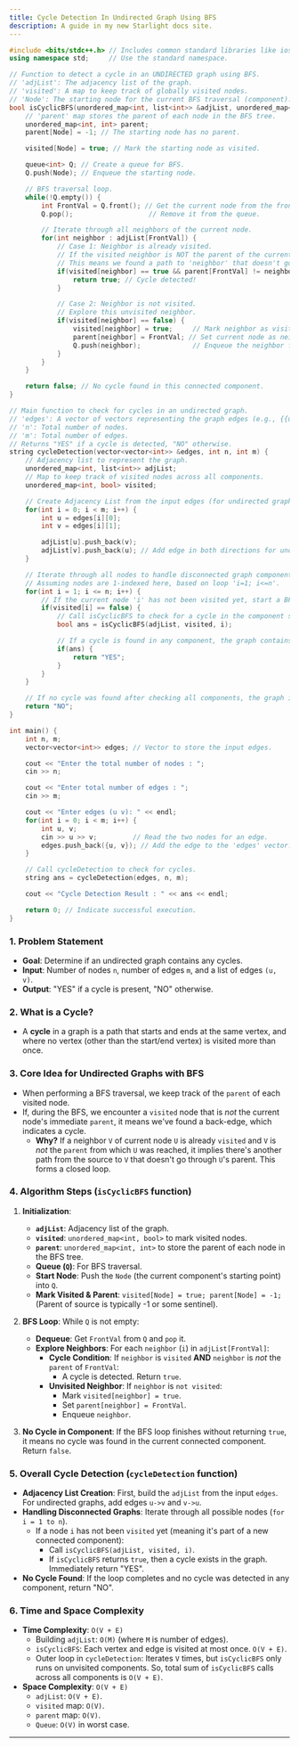 ```yaml
---
title: Cycle Detection In Undirected Graph Using BFS
description: A guide in my new Starlight docs site.
---
```


```cpp
#include <bits/stdc++.h> // Includes common standard libraries like iostream, unordered_map, list, queue, vector.
using namespace std;     // Use the standard namespace.

// Function to detect a cycle in an UNDIRECTED graph using BFS.
// 'adjList': The adjacency list of the graph.
// 'visited': A map to keep track of globally visited nodes.
// 'Node': The starting node for the current BFS traversal (component).
bool isCyclicBFS(unordered_map<int, list<int>> &adjList, unordered_map<int, bool> &visited, int Node) {
    // 'parent' map stores the parent of each node in the BFS tree.
    unordered_map<int, int> parent;
    parent[Node] = -1; // The starting node has no parent.

    visited[Node] = true; // Mark the starting node as visited.

    queue<int> Q; // Create a queue for BFS.
    Q.push(Node); // Enqueue the starting node.

    // BFS traversal loop.
    while(!Q.empty()) {
        int FrontVal = Q.front(); // Get the current node from the front of the queue.
        Q.pop();                   // Remove it from the queue.

        // Iterate through all neighbors of the current node.
        for(int neighbor : adjList[FrontVal]) {
            // Case 1: Neighbor is already visited.
            // If the visited neighbor is NOT the parent of the current node, then a cycle is found.
            // This means we found a path to 'neighbor' that doesn't go through 'FrontVal's parent.
            if(visited[neighbor] == true && parent[FrontVal] != neighbor) {
                return true; // Cycle detected!
            }

            // Case 2: Neighbor is not visited.
            // Explore this unvisited neighbor.
            if(visited[neighbor] == false) {
                visited[neighbor] = true;     // Mark neighbor as visited.
                parent[neighbor] = FrontVal; // Set current node as neighbor's parent.
                Q.push(neighbor);             // Enqueue the neighbor for further exploration.
            }
        }
    }

    return false; // No cycle found in this connected component.
}

// Main function to check for cycles in an undirected graph.
// 'edges': A vector of vectors representing the graph edges (e.g., {{u,v}, {x,y}}).
// 'n': Total number of nodes.
// 'm': Total number of edges.
// Returns "YES" if a cycle is detected, "NO" otherwise.
string cycleDetection(vector<vector<int>> &edges, int n, int m) {
    // Adjacency list to represent the graph.
    unordered_map<int, list<int>> adjList;
    // Map to keep track of visited nodes across all components.
    unordered_map<int, bool> visited;

    // Create Adjacency List from the input edges (for undirected graph).
    for(int i = 0; i < m; i++) {
        int u = edges[i][0];
        int v = edges[i][1];

        adjList[u].push_back(v);
        adjList[v].push_back(u); // Add edge in both directions for undirected graph.
    }

    // Iterate through all nodes to handle disconnected graph components.
    // Assuming nodes are 1-indexed here, based on loop 'i=1; i<=n'.
    for(int i = 1; i <= n; i++) {
        // If the current node 'i' has not been visited yet, start a BFS from it.
        if(visited[i] == false) {
            // Call isCyclicBFS to check for a cycle in the component starting at 'i'.
            bool ans = isCyclicBFS(adjList, visited, i);

            // If a cycle is found in any component, the graph contains a cycle.
            if(ans) {
                return "YES";
            }
        }
    }

    // If no cycle was found after checking all components, the graph is acyclic.
    return "NO";
}

int main() {
    int n, m;
    vector<vector<int>> edges; // Vector to store the input edges.

    cout << "Enter the total number of nodes : ";
    cin >> n;

    cout << "Enter total number of edges : ";
    cin >> m;

    cout << "Enter edges (u v): " << endl;
    for(int i = 0; i < m; i++) {
        int u, v;
        cin >> u >> v;         // Read the two nodes for an edge.
        edges.push_back({u, v}); // Add the edge to the 'edges' vector.
    }

    // Call cycleDetection to check for cycles.
    string ans = cycleDetection(edges, n, m);

    cout << "Cycle Detection Result : " << ans << endl;

    return 0; // Indicate successful execution.
}
```

### 1\. Problem Statement

  * **Goal**: Determine if an undirected graph contains any cycles.
  * **Input**: Number of nodes `n`, number of edges `m`, and a list of edges `(u, v)`.
  * **Output**: "YES" if a cycle is present, "NO" otherwise.

### 2\. What is a Cycle?

  * A **cycle** in a graph is a path that starts and ends at the same vertex, and where no vertex (other than the start/end vertex) is visited more than once.

### 3\. Core Idea for Undirected Graphs with BFS

  * When performing a BFS traversal, we keep track of the `parent` of each visited node.
  * If, during the BFS, we encounter a `visited` node that is *not* the current node's immediate `parent`, it means we've found a back-edge, which indicates a cycle.
      * **Why?** If a neighbor `V` of current node `U` is already `visited` and `V` is *not* the `parent` from which `U` was reached, it implies there's another path from the source to `V` that doesn't go through `U`'s parent. This forms a closed loop.

### 4\. Algorithm Steps (`isCyclicBFS` function)

1.  **Initialization**:

      * **`adjList`**: Adjacency list of the graph.
      * **`visited`**: `unordered_map<int, bool>` to mark visited nodes.
      * **`parent`**: `unordered_map<int, int>` to store the parent of each node in the BFS tree.
      * **Queue (`Q`)**: For BFS traversal.
      * **Start Node**: Push the `Node` (the current component's starting point) into `Q`.
      * **Mark Visited & Parent**: `visited[Node] = true; parent[Node] = -1;` (Parent of source is typically -1 or some sentinel).

2.  **BFS Loop**: While `Q` is not empty:

      * **Dequeue**: Get `FrontVal` from `Q` and `pop` it.
      * **Explore Neighbors**: For each `neighbor` (`i`) in `adjList[FrontVal]`:
          * **Cycle Condition**: If `neighbor` is `visited` **AND** `neighbor` is *not* the `parent` of `FrontVal`:
              * A cycle is detected. Return `true`.
          * **Unvisited Neighbor**: If `neighbor` is `not visited`:
              * Mark `visited[neighbor] = true`.
              * Set `parent[neighbor] = FrontVal`.
              * Enqueue `neighbor`.

3.  **No Cycle in Component**: If the BFS loop finishes without returning `true`, it means no cycle was found in the current connected component. Return `false`.

### 5\. Overall Cycle Detection (`cycleDetection` function)

  * **Adjacency List Creation**: First, build the `adjList` from the input `edges`. For undirected graphs, add edges `u->v` and `v->u`.
  * **Handling Disconnected Graphs**: Iterate through all possible nodes (`for i = 1 to n`).
      * If a node `i` has not been `visited` yet (meaning it's part of a new connected component):
          * Call `isCyclicBFS(adjList, visited, i)`.
          * If `isCyclicBFS` returns `true`, then a cycle exists in the graph. Immediately return "YES".
  * **No Cycle Found**: If the loop completes and no cycle was detected in any component, return "NO".

### 6\. Time and Space Complexity

  * **Time Complexity**: `O(V + E)`
      * Building `adjList`: `O(M)` (where `M` is number of edges).
      * `isCyclicBFS`: Each vertex and edge is visited at most once. `O(V + E)`.
      * Outer loop in `cycleDetection`: Iterates `V` times, but `isCyclicBFS` only runs on unvisited components. So, total sum of `isCyclicBFS` calls across all components is `O(V + E)`.
  * **Space Complexity**: `O(V + E)`
      * `adjList`: `O(V + E)`.
      * `visited` map: `O(V)`.
      * `parent` map: `O(V)`.
      * `Queue`: `O(V)` in worst case.

-----



